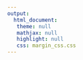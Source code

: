```yaml
---
output: 
  html_document:
   theme: null
   mathjax: null
   highlight: null
   css: margin_css.css
---
```


